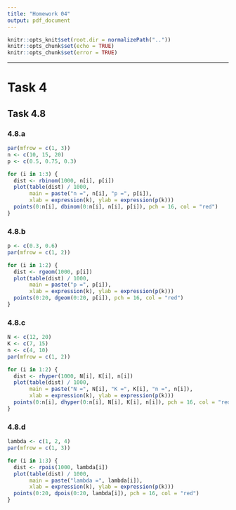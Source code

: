 ```yaml
---
title: "Homework 04"
output: pdf_document
---
```


```r
knitr::opts_knit$set(root.dir = normalizePath(".."))
knitr::opts_chunk$set(echo = TRUE)
knitr::opts_chunk$set(error = TRUE)
```

\let\OldRule\rule
\renewcommand{\rule}[2]{\OldRule{\linewidth}{#2}}

----------

# Task 4
## Task 4.8
### 4.8.a
```r
par(mfrow = c(1, 3))
n <- c(10, 15, 20)
p <- c(0.5, 0.75, 0.3)

for (i in 1:3) {
  dist <- rbinom(1000, n[i], p[i])
  plot(table(dist) / 1000,
       main = paste("n =", n[i], "p =", p[i]),
       xlab = expression(k), ylab = expression(p(k)))
  points(0:n[i], dbinom(0:n[i], n[i], p[i]), pch = 16, col = "red")
}
```

### 4.8.b
```r
p <- c(0.3, 0.6)
par(mfrow = c(1, 2))

for (i in 1:2) {
  dist <- rgeom(1000, p[i])
  plot(table(dist) / 1000,
       main = paste("p =", p[i]),
       xlab = expression(k), ylab = expression(p(k)))
  points(0:20, dgeom(0:20, p[i]), pch = 16, col = "red")
}
```

### 4.8.c
```r
N <- c(12, 20)
K <- c(7, 15)
n <- c(4, 10)
par(mfrow = c(1, 2))

for (i in 1:2) {
  dist <- rhyper(1000, N[i], K[i], n[i])
  plot(table(dist) / 1000,
       main = paste("N =", N[i], "K =", K[i], "n =", n[i]),
       xlab = expression(k), ylab = expression(p(k)))
  points(0:n[i], dhyper(0:n[i], N[i], K[i], n[i]), pch = 16, col = "red")
}
```

### 4.8.d
```r
lambda <- c(1, 2, 4)
par(mfrow = c(1, 3))

for (i in 1:3) {
  dist <- rpois(1000, lambda[i])
  plot(table(dist) / 1000,
       main = paste("lambda =", lambda[i]),
       xlab = expression(k), ylab = expression(p(k)))
  points(0:20, dpois(0:20, lambda[i]), pch = 16, col = "red")
}
```
